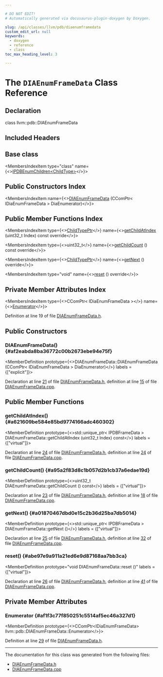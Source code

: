 ```yaml
---

# DO NOT EDIT!
# Automatically generated via docusaurus-plugin-doxygen by Doxygen.

slug: /api/classes/llvm/pdb/diaenumframedata
custom_edit_url: null
keywords:
  - doxygen
  - reference
  - class
toc_max_heading_level: 3

---
```





# The `DIAEnumFrameData` Class Reference

<DoxygenPage pluginConfig={pluginConfig}>



## Declaration

<CodeBlock>class llvm::pdb::DIAEnumFrameData</CodeBlock>

## Included Headers

<IncludesList>
<IncludesListItem
  filePath="llvm/DebugInfo/PDB/DIA/DIAEnumFrameData.h"
  permalink="/docs/api/files/include/include/llvm/include/llvm/debuginfo/include/llvm/debuginfo/pdb/include/llvm/debuginfo/pdb/dia/diaenumframedata-h"
  isLocal="true" />
</IncludesList>

## Base class

<MembersIndex>

<MembersIndexItem
  type="class"
  name={<><a href="/docs/api/classes/llvm/pdb/ipdbenumchildren">IPDBEnumChildren&lt;ChildType&gt;</a></>}>
</MembersIndexItem>

</MembersIndex>

## Public Constructors Index

<MembersIndex>

<MembersIndexItem
  name={<><a href="#af2eabda8ba36772c00b2673ebe94e75f">DIAEnumFrameData</a> (CComPtr&lt; IDiaEnumFrameData &gt; DiaEnumerator)</>}>
</MembersIndexItem>

</MembersIndex>

## Public Member Functions Index

<MembersIndex>

<MembersIndexItem
  type={<><a href="/docs/api/classes/llvm/pdb/ipdbenumchildren/#a9f10c3a9dccca6e4230ddb05e92c206e">ChildTypePtr</a></>}
  name={<><a href="#a621609be584e85bd9774166adc460302">getChildAtIndex</a> (uint32&#95;t Index) const override</>}>
</MembersIndexItem>

<MembersIndexItem
  type={<>uint32&#95;t</>}
  name={<><a href="#a95a2f83d8c1b057d2b1cb37a6edae19d">getChildCount</a> () const override</>}>
</MembersIndexItem>

<MembersIndexItem
  type={<><a href="/docs/api/classes/llvm/pdb/ipdbenumchildren/#a9f10c3a9dccca6e4230ddb05e92c206e">ChildTypePtr</a></>}
  name={<><a href="#a01870467dbd0e15c2b36d25ba7db5014">getNext</a> () override</>}>
</MembersIndexItem>

<MembersIndexItem
  type="void"
  name={<><a href="#abe97e9a911a21ed6e9d87168aa7bb3ca">reset</a> () override</>}>
</MembersIndexItem>

</MembersIndex>

## Private Member Attributes Index

<MembersIndex>

<MembersIndexItem
  type={<>CComPtr&lt; IDiaEnumFrameData &gt;</>}
  name={<><a href="#af1f3c77f850251c5514af5ec46a327d1">Enumerator</a></>}>
</MembersIndexItem>

</MembersIndex>


Definition at line 19 of file <a href="/docs/api/files/include/include/llvm/include/llvm/debuginfo/include/llvm/debuginfo/pdb/include/llvm/debuginfo/pdb/dia/diaenumframedata-h">DIAEnumFrameData.h</a>.

<SectionDefinition>

## Public Constructors

### DIAEnumFrameData() {#af2eabda8ba36772c00b2673ebe94e75f}

<MemberDefinition
  prototype={<>DIAEnumFrameData::DIAEnumFrameData (CComPtr&lt; IDiaEnumFrameData &gt; DiaEnumerator)</>}
  labels = {["explicit"]}>

Declaration at line <a href="/docs/api/files/include/include/llvm/include/llvm/debuginfo/include/llvm/debuginfo/pdb/include/llvm/debuginfo/pdb/dia/diaenumframedata-h/#l00021">21</a> of file <a href="/docs/api/files/include/include/llvm/include/llvm/debuginfo/include/llvm/debuginfo/pdb/include/llvm/debuginfo/pdb/dia/diaenumframedata-h">DIAEnumFrameData.h</a>, definition at line <a href="/docs/api/files/lib/lib/debuginfo/lib/debuginfo/pdb/lib/debuginfo/pdb/dia/diaenumframedata-cpp/#l00015">15</a> of file <a href="/docs/api/files/lib/lib/debuginfo/lib/debuginfo/pdb/lib/debuginfo/pdb/dia/diaenumframedata-cpp">DIAEnumFrameData.cpp</a>.
</MemberDefinition>

</SectionDefinition>

<SectionDefinition>

## Public Member Functions

### getChildAtIndex() {#a621609be584e85bd9774166adc460302}

<MemberDefinition
  prototype={<>std::unique&#95;ptr&lt; IPDBFrameData &gt; DIAEnumFrameData::getChildAtIndex (uint32&#95;t Index) const</>}
  labels = {["virtual"]}>

Declaration at line <a href="/docs/api/files/include/include/llvm/include/llvm/debuginfo/include/llvm/debuginfo/pdb/include/llvm/debuginfo/pdb/dia/diaenumframedata-h/#l00024">24</a> of file <a href="/docs/api/files/include/include/llvm/include/llvm/debuginfo/include/llvm/debuginfo/pdb/include/llvm/debuginfo/pdb/dia/diaenumframedata-h">DIAEnumFrameData.h</a>, definition at line <a href="/docs/api/files/lib/lib/debuginfo/lib/debuginfo/pdb/lib/debuginfo/pdb/dia/diaenumframedata-cpp/#l00024">24</a> of file <a href="/docs/api/files/lib/lib/debuginfo/lib/debuginfo/pdb/lib/debuginfo/pdb/dia/diaenumframedata-cpp">DIAEnumFrameData.cpp</a>.
</MemberDefinition>

### getChildCount() {#a95a2f83d8c1b057d2b1cb37a6edae19d}

<MemberDefinition
  prototype={<>uint32&#95;t DIAEnumFrameData::getChildCount () const</>}
  labels = {["virtual"]}>

Declaration at line <a href="/docs/api/files/include/include/llvm/include/llvm/debuginfo/include/llvm/debuginfo/pdb/include/llvm/debuginfo/pdb/dia/diaenumframedata-h/#l00023">23</a> of file <a href="/docs/api/files/include/include/llvm/include/llvm/debuginfo/include/llvm/debuginfo/pdb/include/llvm/debuginfo/pdb/dia/diaenumframedata-h">DIAEnumFrameData.h</a>, definition at line <a href="/docs/api/files/lib/lib/debuginfo/lib/debuginfo/pdb/lib/debuginfo/pdb/dia/diaenumframedata-cpp/#l00018">18</a> of file <a href="/docs/api/files/lib/lib/debuginfo/lib/debuginfo/pdb/lib/debuginfo/pdb/dia/diaenumframedata-cpp">DIAEnumFrameData.cpp</a>.
</MemberDefinition>

### getNext() {#a01870467dbd0e15c2b36d25ba7db5014}

<MemberDefinition
  prototype={<>std::unique&#95;ptr&lt; IPDBFrameData &gt; DIAEnumFrameData::getNext ()</>}
  labels = {["virtual"]}>

Declaration at line <a href="/docs/api/files/include/include/llvm/include/llvm/debuginfo/include/llvm/debuginfo/pdb/include/llvm/debuginfo/pdb/dia/diaenumframedata-h/#l00025">25</a> of file <a href="/docs/api/files/include/include/llvm/include/llvm/debuginfo/include/llvm/debuginfo/pdb/include/llvm/debuginfo/pdb/dia/diaenumframedata-h">DIAEnumFrameData.h</a>, definition at line <a href="/docs/api/files/lib/lib/debuginfo/lib/debuginfo/pdb/lib/debuginfo/pdb/dia/diaenumframedata-cpp/#l00032">32</a> of file <a href="/docs/api/files/lib/lib/debuginfo/lib/debuginfo/pdb/lib/debuginfo/pdb/dia/diaenumframedata-cpp">DIAEnumFrameData.cpp</a>.
</MemberDefinition>

### reset() {#abe97e9a911a21ed6e9d87168aa7bb3ca}

<MemberDefinition
  prototype="void DIAEnumFrameData::reset ()"
  labels = {["virtual"]}>

Declaration at line <a href="/docs/api/files/include/include/llvm/include/llvm/debuginfo/include/llvm/debuginfo/pdb/include/llvm/debuginfo/pdb/dia/diaenumframedata-h/#l00026">26</a> of file <a href="/docs/api/files/include/include/llvm/include/llvm/debuginfo/include/llvm/debuginfo/pdb/include/llvm/debuginfo/pdb/dia/diaenumframedata-h">DIAEnumFrameData.h</a>, definition at line <a href="/docs/api/files/lib/lib/debuginfo/lib/debuginfo/pdb/lib/debuginfo/pdb/dia/diaenumframedata-cpp/#l00041">41</a> of file <a href="/docs/api/files/lib/lib/debuginfo/lib/debuginfo/pdb/lib/debuginfo/pdb/dia/diaenumframedata-cpp">DIAEnumFrameData.cpp</a>.
</MemberDefinition>

</SectionDefinition>

<SectionDefinition>

## Private Member Attributes

### Enumerator {#af1f3c77f850251c5514af5ec46a327d1}

<MemberDefinition
  prototype={<>CComPtr&lt;IDiaEnumFrameData&gt; llvm::pdb::DIAEnumFrameData::Enumerator</>}>

Definition at line <a href="/docs/api/files/include/include/llvm/include/llvm/debuginfo/include/llvm/debuginfo/pdb/include/llvm/debuginfo/pdb/dia/diaenumframedata-h/#l00029">29</a> of file <a href="/docs/api/files/include/include/llvm/include/llvm/debuginfo/include/llvm/debuginfo/pdb/include/llvm/debuginfo/pdb/dia/diaenumframedata-h">DIAEnumFrameData.h</a>.
</MemberDefinition>

</SectionDefinition>

<hr/>

The documentation for this class was generated from the following files:

<ul>
<li><a href="/docs/api/files/include/include/llvm/include/llvm/debuginfo/include/llvm/debuginfo/pdb/include/llvm/debuginfo/pdb/dia/diaenumframedata-h">DIAEnumFrameData.h</a></li>
<li><a href="/docs/api/files/lib/lib/debuginfo/lib/debuginfo/pdb/lib/debuginfo/pdb/dia/diaenumframedata-cpp">DIAEnumFrameData.cpp</a></li>
</ul>

</DoxygenPage>
